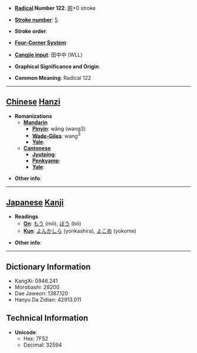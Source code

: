 * '''[[Wiktionary:Chinese radical index| Radical]] Number 122''': [[Wiktionary:Chinese radical index 网|网]]+0 stroke

* '''[[Wiktionary:Chinese total strokes index|Stroke number]]''': [[Wiktionary:Chinese total strokes index 5|5]]

* '''Stroke order''': 

* '''[[Wiktionary:Chinese four corner index|Four-Corner System]]''': 

* '''[[Wiktionary:Chinese Cangjie index|Cangjie input]]''': 田中中 (WLL)

* '''Graphical Significance and Origin''': 

* '''Common Meaning''': Radical 122

----

== [[Chinese]] [[Hanzi]] ==

* '''Romanizations'''
** '''[[Mandarin]]'''
*** '''[[Pinyin]]''': wǎng (wang3)
*** '''[[Wade-Giles]]''': wang<sup>3</sup>
*** '''[[Yale]]''': 
** '''[[Cantonese]]'''
*** '''[[Jyutping]]''':
*** '''[[Penkyamp]]''': 
*** '''[[Yale]]''': 

* '''Other info''': 

----

== [[Japanese]] [[Kanji]] ==

* '''Readings'''
** '''[[On]]''': [[もう]] (mō), [[ぼう]] (bō)
** '''[[Kun]]''': [[よんかしら]] (yonkashira), [[よこめ]] (yokome)

* '''Other info''':  

----

== Dictionary Information ==

* KangXi: 0946.241
* Morobashi: 28200
* Dae Jaweon: 1387.120
* Hanyu Da Zidian: 42913.011

== Technical Information ==

* '''Unicode''':
** Hex: 7F52
** Decimal: 32594